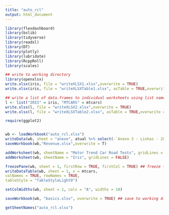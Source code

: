 ```yaml
---
title: "auto_rcl"
output: html_document
---
```


```r
library(flexdashboard)
library(bslib)
library(tidyverse)
library(readxl)
library(DT)
library(plotly)
library(lubridate)
library(RcppRoll)
library(scales)


```
```r
## write to working directory
library(openxlsx)
write.xlsx(iris, file = "writeXLSX1.xlsx",overwrite = TRUE)
write.xlsx(iris, file = "writeXLSXTable1.xlsx", asTable = TRUE,overwrite = TRUE)
```

```r
## write a list of data.frames to individual worksheets using list names as worksheet names
l <- list("IRIS" = iris, "MTCARS" = mtcars)
write.xlsx(l, file = "writeXLSX2.xlsx",overwrite = TRUE)
write.xlsx(l, file = "writeXLSXTable2.xlsx", asTable = TRUE,overwrite = TRUE)
```

```r
require(ggplot2)


wb <- loadWorkbook("auto_rcl.xlsx")
writeData(wb, sheet = "anexo", atual %>% select(-`Anexo 3 - Linhas - 2021`), startCol = 4, startRow = 11, colNames = F)
saveWorkbook(wb,"Revenue.xlsx",overwrite = T)
```



```r
addWorksheet(wb, sheetName = "Motor Trend Car Road Tests", gridLines = FALSE)
addWorksheet(wb, sheetName = "Iris", gridLines = FALSE)
```

```r
freezePane(wb, sheet = 1, firstRow = TRUE, firstCol = TRUE) ## freeze first row and column
writeDataTable(wb, sheet = 1, x = mtcars,
colNames = TRUE, rowNames = TRUE,
tableStyle = "TableStyleLight9")

setColWidths(wb, sheet = 1, cols = "A", widths = 18)


```

```r
saveWorkbook(wb, "basics.xlsx", overwrite = TRUE) ## save to working directory

getSheetNames("auto_rcl.xlsx")


```


